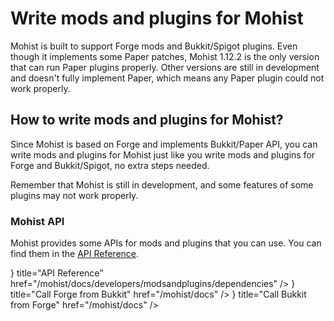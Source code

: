 
# Write mods and plugins for Mohist

Mohist is built to support Forge mods and Bukkit/Spigot plugins. Even though it implements some Paper patches,
Mohist 1.12.2 is the only version that can run Paper plugins properly. Other versions are still in development and
doesn't fully implement Paper, which means any Paper plugin could not work properly.

## How to write mods and plugins for Mohist?

Since Mohist is based on Forge and implements Bukkit/Paper API, you can write mods and plugins for Mohist just like you
write mods and plugins for Forge and Bukkit/Spigot, no extra steps needed.

<Callout>
    Remember that Mohist is still in development, and some features of some
    plugins may not work properly.
</Callout>

### Mohist API

Mohist provides some APIs for mods and plugins that you can use. You can find them in the [API Reference](dependencies.mdx).

<Cards>
    <Card
        icon={<HiDesktopComputer className={`mt-0.5 h-5 w-5`} />}
        title="API Reference"
        href="/mohist/docs/developers/modsandplugins/dependencies"
    />
    <Card
        icon={<HiCode className={`mt-0.5 h-5 w-5`} />}
        title="Call Forge from Bukkit"
        href="/mohist/docs"
    />
    <Card
        icon={<HiCode className={`mt-0.5 h-5 w-5`} />}
        title="Call Bukkit from Forge"
        href="/mohist/docs"
    />
</Cards>
